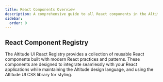 ```yaml
---
title: React Components Overview
description: A comprehensive guide to all React components in the Altitude UI Registry
sidebar:
  order: 0
---
```


## React Component Registry

The Altitude UI React Registry provides a collection of reusable React components built with modern React practices and patterns. These components are designed to integrate seamlessly with your React applications while maintaining the Altitude design language, and using the Altitude UI CSS library for styling.
